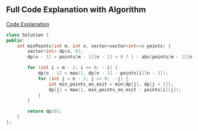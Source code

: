 ## Full Code Explanation with Algorithm
<a href="https://devverse-sahul.vercel.app/blog/gfg2" target="_blank" rel="noopener noreferrer">Code Explanation</a>


```cpp
class Solution {
public:
    int minPoints(int m, int n, vector<vector<int>>& points) {
        vector<int> dp(n, 0);
        dp[n - 1] = points[m - 1][n - 1] > 0 ? 1 : abs(points[m - 1][n - 1]) + 1;

        for (int i = m - 2; i >= 0; --i) {
            dp[n - 1] = max(1, dp[n - 1] - points[i][n - 1]);
            for (int j = n - 2; j >= 0; --j) {
                int min_points_on_exit = min(dp[j], dp[j + 1]);
                dp[j] = max(1, min_points_on_exit - points[i][j]);
            }
        }

        return dp[0];
    }
};
```

